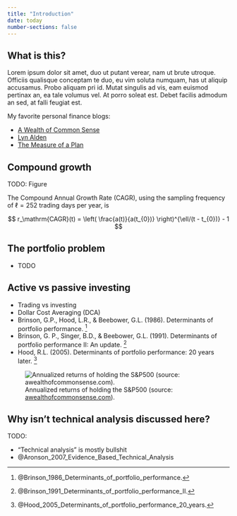 ```yaml
---
title: "Introduction"
date: today
number-sections: false
---
```


What is this?
--------------------------------------------

Lorem ipsum dolor sit amet, duo ut putant verear, nam ut brute utroque.
Officiis qualisque conceptam te duo, eu vim soluta numquam, has ut aliquip
accusamus. Probo aliquam pri id. Mutat singulis ad vis, eam euismod pertinax
an, ea tale volumus vel. At porro soleat est. Debet facilis admodum an sed,
at falli feugiat est.

My favorite personal finance blogs:

-   [A Wealth of Common Sense](https://awealthofcommonsense.com)
-   [Lyn Alden](https://www.lynalden.com)
-   [The Measure of a Plan](https://themeasureofaplan.com)


Compound growth
--------------------------------------------

TODO: Figure

The Compound Annual Growth Rate (CAGR), using the sampling frequency
of $\ell=252$ trading days per year, is

$$ r_\mathrm{CAGR}(t) = \left( \frac{a(t)}{a(t_{0})} \right)^{\ell/(t - t_{0})} - 1 $$


The portfolio problem
--------------------------------------------

-   TODO


Active vs passive investing
--------------------------------------------

-   Trading vs investing
-   Dollar Cost Averaging (DCA)
-   Brinson, G.P., Hood, L.R., & Beebower, G.L. (1986). Determinants of portfolio performance. [^Brinson1986]
-   Brinson, G. P., Singer, B.D., & Beebower, G.L. (1991). Determinants of portfolio performance II: An update. [^Brinson1991]
-   Hood, R.L. (2005). Determinants of portfolio performance: 20 years later. [^Hood2005]

![Annualized returns of holding the S&P500 (source: [awealthofcommonsense.com](https://awealthofcommonsense.com/2024/09/31-years-of-stock-market-returns/)).](img/sp500-returns-carlson-2024-09-01.png){#fig-sp500-returns-carlson}

[^Brinson1986]: @Brinson_1986_Determinants_of_portfolio_performance\.
[^Brinson1991]: @Brinson_1991_Determinants_of_portfolio_performance_II\.
[^Hood2005]: @Hood_2005_Determinants_of_portfolio_performance_20_years\.


Why isn't technical analysis discussed here?
------------------------------------------------

TODO:

-   "Technical analysis" is mostly bullshit
-   @Aronson_2007_Evidence_Based_Technical_Analysis


